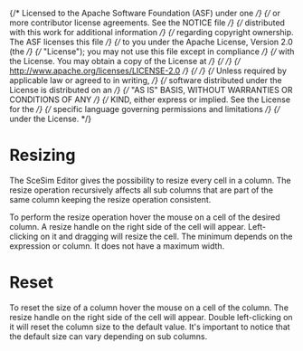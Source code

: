 {/* Licensed to the Apache Software Foundation (ASF) under one */}
{/* or more contributor license agreements. See the NOTICE file */}
{/* distributed with this work for additional information */}
{/* regarding copyright ownership. The ASF licenses this file */}
{/* to you under the Apache License, Version 2.0 (the */}
{/* "License"); you may not use this file except in compliance */}
{/* with the License. You may obtain a copy of the License at */}
{/*  */}
{/* http://www.apache.org/licenses/LICENSE-2.0 */}
{/*  */}
{/* Unless required by applicable law or agreed to in writing, */}
{/* software distributed under the License is distributed on an */}
{/* "AS IS" BASIS, WITHOUT WARRANTIES OR CONDITIONS OF ANY */}
{/* KIND, either express or implied. See the License for the */}
{/* specific language governing permissions and limitations */}
{/* under the License. */}


<Meta title="Features/Resizing/Overview" />

# Resizing

The SceSim Editor gives the possibility to resize every cell in a column.
The resize operation recursively affects all sub columns that are part of the same column
keeping the resize operation consistent.

To perform the resize operation hover the mouse on a cell of the desired column.
A resize handle on the right side of the cell will appear. Left-clicking on it and dragging
will resize the cell. The minimum depends on the expression or column. It does not have a maximum width.

# Reset

To reset the size of a column hover the mouse on a cell of the column.
The resize handle on the right side of the cell will appear. Double left-clicking on it will
reset the column size to the default value. It's important to notice that the default size
can vary depending on sub columns.
